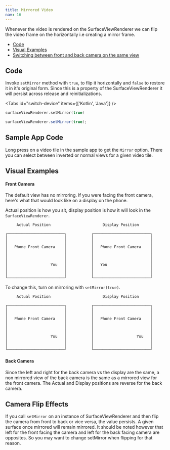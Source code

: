 ```yaml
---
title: Mirrored Video
nav: 16
---
```

Whenever the video is rendered on the SurfaceViewRenderer we can flip the video frame on the horizontally i.e creating a mirror frame.

* [Code](#code)
* [Visual Examples](#visual-examples)
* [Switching between front and back camera on the same view](#camera-flip-effects)

##  Code

Invoke `setMirror` method with `true`, to flip it horizontally and `false` to restore it in it's original form. Since this is a property of the SurfaceViewRenderer it will persist across release and reinitializations.


<Tabs id="switch-device" items={['Kotlin', 'Java']} />

<Tab id='switch-device-0'>

```kotlin
surfaceViewRenderer.setMirror(true)
```
</Tab>
<Tab id='switch-device-1'>

```java
surfaceViewRenderer.setMirror(true);
```

</Tab>

## Sample App Code
Long press on a video tile in the sample app to get the `Mirror` option. There you can select between inverted or normal views for a given video tile.


## Visual Examples

#### Front Camera
The default view has no mirroring. If you were facing the front camera, here's what that would look like on a display on the phone.

Actual position is how you sit, display position is how it will look in the `SurfaceViewRenderer`.

```
     Actual Position                       Display Position

┌─────────────────────────┐           ┌─────────────────────────┐
│                         │           │                         │
│                         │           │                         │
│   Phone Front Camera    │           │   Phone Front Camera    │
│                         │           │                         │
│                         │           │                         │
│                         │           │                         │
│                   You   │           │   You                   │
│                         │           │                         │
│                         │           │                         │
└─────────────────────────┘           └─────────────────────────┘
```


To change this, turn on mirroring with `setMirror(true)`.

```
     Actual Position                       Display Position

┌─────────────────────────┐           ┌─────────────────────────┐
│                         │           │                         │
│                         │           │                         │
│   Phone Front Camera    │           │   Phone Front Camera    │
│                         │           │                         │
│                         │           │                         │
│                         │           │                         │
│                   You   │           │                   You   │
│                         │           │                         │
│                         │           │                         │
└─────────────────────────┘           └─────────────────────────┘
```

#### Back Camera
Since the left and right for the back camera vs the display are the same, a non mirrored view of the back camera is the same as a mirrored view for the front camera.
The Actual and Display positions are reverse for the back camera.

## Camera Flip Effects
If you call `setMirror` on an instance of SurfaceViewRenderer and then flip the camera from front to back or vice versa, the value persists. A given surface once mirrored will remain mirrored. It should be noted however that left for the front facing the camera and left for the back facing camera are opposites. So you may want to change setMirror when flipping for that reason.
